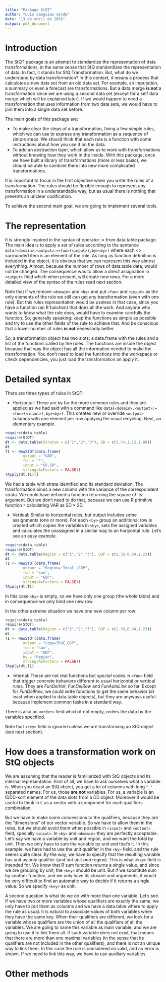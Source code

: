 ```yaml
---
title: "Package StQT"
author: "Luis Sanguiao Sande"
date: "13 de abril de 2016"
output: pdf_document
---
```

# Introduction
The StQT package is an attempt to standardize the representation of data transformations, in the same sense that StQ
standardizes the representation of data. In fact, it stands for StQ Transformation. But, what do we understand by data
transformation? In this context, it means a process that calculates a new data set from an old data set. For example,
an imputation, a summary or even a forecast are transformations. But a data merge **is not** a transformation since we
are using a second data set (except for a self data merge which will be explained later). If we would happen to need a
transformation that uses information from two data sets, we would have to join them into a single data set before.

The main goals of this package are:

* To make clear the steps of a transformation, fixing a few simple rules, which we can use to express any transformation
as a sequence of simple steps. We should think that each rule is a function with some instructions about how you use it
on the data.
* To add an abstraction layer, which allow us to work with transformations without knowing how they work in the inside.
With this package, once we have built a library of transformations (more or less basic), we should be able to combine
them into new more complicated transformations.

It is important to focus in the first objective when you write the rules of a transformation. The rules should be
flexible enough to represent any transformation in a understandable way, but as usual there is nothing that prevents an
unclear codification.

To achieve the second main goal, we are going to implement several tools.



# The representation
It is strongly inspired in the syntax of operator := from data.table package. The main idea is to apply a set of rules
according to the sentence ``data[<domain>,<output>:=<fun>(<input>),by=<by>]`` where each <> surrounded item is an element
of the rule. As long as function <fun> definition is included in the object, it is obvious that we can represent this way
almost everything. Almost, because the number of rows of data.table data, would not be changed. The consequence was to allow
a direct assignation in ``<output>`` field which when present, will create new rows. For a more detailed view of the syntax of
the rules read next section.

Note that if we remove ``<domain>`` and ``<by>`` and put ``<fun>`` and ``<input>`` as the only elements of the rule we still
can get any transformation (even with one rule). But this rules representation would be useless in that case, since you have
a function (an R function) that does all the work. And anyone who wants to know what the rule does, would have to examine
carefully the function. So, generally speaking: keep the functions as simple as possible and try to use the other fields of
the rule to achieve that. And be conscious that a lower number of rules **is not** necessarily better.

So, a transformation object has two slots: a data.frame with the rules and a list of the functions called by the rules.
The functions are inside the object because that way the object has all the information needed to make the transformation.
You don't need to load the functions into the workspace or check dependencies, you just load the transformation an apply it.

# Detailed syntax
There are three types of rules in StQT:

* Horizontal: These are by far the more common rules and they are applied as we had said with a command like
              ``data[<domain>,<output>:=<fun>(<input>),by=<by>]``. This creates new or override ``<output>`` columns
              with one element per row applying the usual recycling. Next, an elementary example.
```r
require(data.table)
require(StQT)
dt <- data.table(Stratum = c("1","2","3"), SD = c(1.54,1.12,1.88))
dt
T1 <- NewStQT(data.frame(
        output = "VAR",
        fun = "*",
        input = "SD,SD",
        stringsAsFactors = FALSE))
TApply(dt,T1)[]
```
We had a table with strata identified and its standard deviation. The transformation binds a new column with the variance of
the correspondent strata. We could have defined a function returning the square of its argument. But we don't need to do that,
because we can use R primitive function ``*`` calculating VAR as $\mathrm{SD} \times \mathrm{SD}$.

* Vertical: Similar to horizontal rules, but output includes some assignments (one or more). For each ``<by>`` group an
            additional row is created which copies the variables in ``<by>``, sets the assigned variables and calculates the
            unassigned in a similar way to an horizontal rule. Let's see an easy example.
```r
require(data.table)
require(StQT)
dt <- data.table(Region = c("1","2","3"), GDP = c(1.38,0.94,1.23))
dt
T1 <- NewStQT(data.frame(
        output = "Region='Total',GDP",
        fun = "sum",
        input = "GDP",
        stringsAsFactors = FALSE))
TApply(dt,T1)
```
In this case ``<by>`` is empty, so we have only one group (the whole table) and in consequence we only bind one new row.

In the other extreme situation we have one new column per row:
```r
require(data.table)
require(StQT)
dt <- data.table(Region = c("1","2","3"), GDP = c(1.38,0.94,1.23))
dt
T1 <- NewStQT(data.frame(
        output = "Copy=TRUE,GDP",
        fun = "sum",
        input = "GDP",
        by = "Region",
        stringsAsFactors = FALSE))
TApply(dt,T1)
```

* Internal: These are not real functions but *special* codes in ``<fun>`` field that trigger concrete behaviors different to usual
            horizontal or vertical rules. They are *FunDelVar*, *FunDelRow* and *FunAutoLink* so far. Except for *FunDelRow*, we
            could write functions to get the same behavior (at least when applied to data.table objects), but they are anyways useful because
            implement common tasks in a standard way.
            
There is also an ``<order>`` field which if not empty, orders the data by the variables specified.

Note that ``<key>`` field is ignored unless we are transforming an StQ object (see next section).

# How does a transformation work on StQ objects
We are assuming that the reader is familiarized with StQ objects and its internal representation. First of all, we have to ask
ourselves what a variable is. When you dcast an StQ object, you get a lot of columns with long ``"_"`` separated names. For
us, those **are not** variables. For us, a variable is an IDDD-sort element of the data slots from a DD object. Moreover it
would be useful to think in it as a vector with a component for each qualifiers combination.

But we have to make some concessions to the qualifiers, because they are the "dimensions" of our vector variable. So we have
to allow them in the rules, but we should avoid them when possible in ``<input>`` and ``<output>`` field, specially ``<input>``.
In ``<by>`` and ``<domain>`` they are perfectly acceptable. Let's say we have a variable by unit and region, and we want the
total by unit. Then we only have to sum the variable by unit and that's it. In this example, we have had to use the unit qualifier
in the ``<by>`` field, and the rule seems quite clear. By the way, we have to specify that the resulting variable has unit as only
qualifier (and not unit *and* region). This is what ``<key>`` field is intended for. We know that R sum function returns a single
value, and since we are grouping by unit, the ``<key>`` should be unit. But if we substitute sum by another function, and we only
have its closure and arguments, it would be very difficult to find an automatic way to decide if it returns a single value. So
we specify ``<key>`` as unit.

A second question is what do we do with more than one variable. Let's see. If we have two or more variables whose qualifiers are
exactly the same, we only have to put them as columns and we have a data.table where to apply the rule as usual. It is natural to
associate values of both variables when they have the same key. When their qualifiers are different, we look for a variable whose
qualifiers are the union of all the qualifiers of all the variables. We are going to name this variable as main variable, and we
are going to use it to link them all. If such variable does not exist, that means that there are more than one maximal variables
(in the sense that its qualifiers are not included in the other qualifiers), and there is not an unique way to link them. In this
case the rule is considered no valid, and an error is shown. If we need to link this way, we have to use auxiliary variables.

# Other methods
